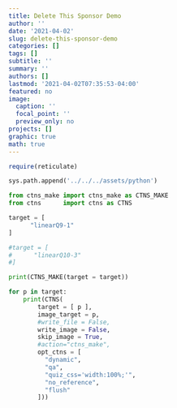 ```yaml
---
title: Delete This Sponsor Demo
author: ''
date: '2021-04-02'
slug: delete-this-sponsor-demo
categories: []
tags: []
subtitle: ''
summary: ''
authors: []
lastmod: '2021-04-02T07:35:53-04:00'
featured: no
image:
  caption: ''
  focal_point: ''
  preview_only: no
projects: []
graphic: true
math: true
---
```

```r
require(reticulate)
```

```python
sys.path.append('../../../assets/python')

from ctns_make import ctns_make as CTNS_MAKE
from ctns      import ctns as CTNS
```

```python
target = [
      "linearQ9-1"
]

#target = [
#      "linearQ10-3"
#]

print(CTNS_MAKE(target = target))
```

```python

for p in target:
    print(CTNS(
        target = [ p ], 
        image_target = p,
        #write_file = False,
        write_image = False,
        skip_image = True,
        #action="ctns_make",
        opt_ctns = [
          "dynamic",
          "qa",
          "quiz_css='width:100%;'", 
          "no_reference",
          "flush"
        ]))
```
